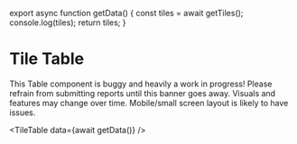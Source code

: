 
export async function getData() {
    const tiles = await getTiles();
    console.log(tiles);
    return tiles;
}

# Tile Table

<Callout type="warning" emoji="⚠️">
    This Table component is buggy and heavily a work in progress! Please refrain from submitting reports until this banner goes away.
    Visuals and features may change over time. Mobile/small screen layout is likely to have issues.
</Callout>

<TileTable data={await getData()} />
